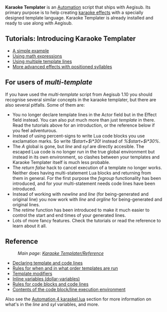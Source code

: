 '''Karaoke Templater''' is an [[Automation]] script that ships with Aegisub. Its primary purpose is to help creating [[Glossary:Karaoke effect|karaoke effects]] with a specially designed template language. Karaoke Templater is already installed and ready to use along with Aegisub.

== Tutorials: Introducing Karaoke Templater ==
* [[Karaoke Templater/Tutorial 1|A simple example]]
* [[Karaoke Templater/Tutorial 2|Using math expressions]]
* [[Karaoke Templater/Tutorial 3|Using multiple template lines]]
* [[Karaoke Templater/Tutorial 4|More advanced effects with positioned syllables]]

{{Todo|Plan more tutorials. Also actually write those above.}}

== For users of ''multi-template'' ==
If you have used the ''multi-template'' script from Aegisub 1.10 you should recognise several similar concepts in the karaoke templater, but there are also several pitfalls. Some of them are:

* You no longer declare template lines in the Actor field but in the Effect field instead. You can also put much more than just ''template'' in there. Read the tutorials above for an introduction, or the reference below if you feel adventurous.
* Instead of using percent-signs to write Lua code blocks you use exclamation marks. So write ''!$start+$i*30!'' instead of ''%$start+$i*30%''.
* The ''A'' global is gone, but ''line'' and ''syl'' are directly accesible. The escaped Lua code is no longer run in the true global environment but instead in its own environment, so clashes between your templates and Karaoke Templater itself is much less probable.
* The ''return false'' hack to cancel execution of a template no longer works. Neither does having multi-statement Lua blocks and returning from them in general. For the first purpose the ''fxgroup'' functionality has been introduced, and for your multi-statement needs code lines have been introduced.
* Instead of working with ''newline'' and ''line'' (for being-generated and original line) you now work with ''line'' and ''orgline'' for being-generated and original lines.
* The ''retime'' function has been introduced to make it much easier to control the start and end times of your generated lines.
* Lots of more fancy features. Check the tutorials or read the reference to learn about it all.

== Reference ==
:''Main page: [[Karaoke Templater/Reference]]''

* [[Karaoke Templater/Reference/Declaring template and code lines|Declaring template and code lines]]
* [[Karaoke Templater/Reference/Template execution rules and order|Rules for when and in what order templates are run]]
* [[Karaoke Templater/Reference/Template modifiers|Template modifiers]]
* [[Karaoke Templater/Reference/Inline variables|Inline variables (dollar-variables)]]
* [[Karaoke Templater/Reference/Code lines and blocks|Rules for code blocks and code lines]]
* [[Karaoke Templater/Reference/Code execution environment|Contents of the code block/line execution environment]]

Also see the [[Automation 4 karaskel.lua]] section for more information on what's in the ''line'' and ''syl'' variables, and more.